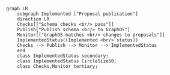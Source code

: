 ```mermaid
graph LR
    subgraph Implemented ["Proposal publication"]
    direction LR
    Checks[["Schema checks <br/> pass"]]
    Publish["Publish schema <br/> to GraphOS"]
    Monitor[["GraphOS matches <br/> changes to proposals"]]
    ImplementedStatus((Implemented <br/> status))
    Checks --> Publish --> Monitor --> ImplementedStatus
    end
    class ImplementedStatus secondary;
    class ImplementedStatus CircleSize50;
    class Checks,Monitor tertiary;
```
